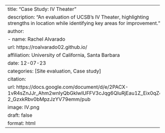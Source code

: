 ---
title: "Case Study: IV Theater" 
description: "An evaluation of UCSB’s IV Theater, highlighting strengths in location while identifying key areas for improvement." 
author:
  - name: Rachel Alvarado
    url: https://roalvarado02.github.io/
    affiliation: University of California, Santa Barbara 
date: 12-07-23
categories: [Site evaluation, Case study]
citation: 
  url: https://docs.google.com/document/d/e/2PACX-1vR4sZnJJr_Ahm2wnIyQbGklwIUFFV3cJqg6QIuRjEau1Z_Eix0qZeAC-2_GzxkRbv0bMpzJzYV79emm/pub
image: IV.png
draft: false
format: html
---